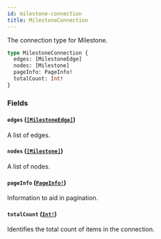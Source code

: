 ```yaml
---
id: milestone-connection
title: MilestoneConnection
---
```


The connection type for Milestone.

```graphql
type MilestoneConnection {
  edges: [MilestoneEdge]
  nodes: [Milestone]
  pageInfo: PageInfo!
  totalCount: Int!
}
```

### Fields

#### `edges` ([`[MilestoneEdge]`](/docs/api/objects/milestone-edge))

A list of edges.

#### `nodes` ([`[Milestone]`](/docs/api/objects/milestone))

A list of nodes.

#### `pageInfo` ([`PageInfo!`](/docs/api/objects/page-info))

Information to aid in pagination.

#### `totalCount` ([`Int!`](/docs/api/scalars/int))

Identifies the total count of items in the connection.
